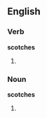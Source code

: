 ==English==
===Verb===
'''scotches'''
# {{third-person singular of|[[scotch]]}}

===Noun===
'''scotches'''
# {{plural of|[[scotch]]}}